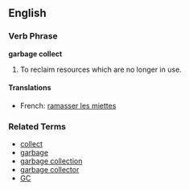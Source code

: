 ==English==

===Verb Phrase===
'''garbage collect'''

# {{complang}} To reclaim resources which are no longer in use.

====Translations====
*French: [[ramasser les miettes]]

===Related Terms===
*[[collect]]
*[[garbage]]
*[[garbage collection]]
*[[garbage collector]]
*[[GC]]